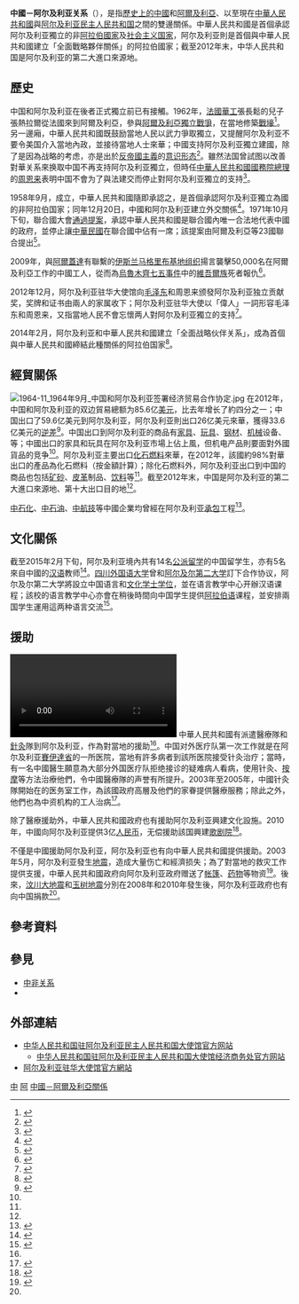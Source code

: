{{NoteTA|G1=地名}}

{{not|中華民國與阿爾及利亞關係}}
{{Dablink|關於其他「中」字國家與「阿」字國家的外交關係，詳見'''[[中阿關係|中阿關係 (消歧義)]]'''。}}

{{Infobox Bilateral relations|中國－阿爾及利亞|阿爾及利亞|中國|map=Algeria China Locator.svg|envoytitle1=[[阿爾及利亞駐華大使列表|大使]]|envoy1=[[哈桑·拉贝希|哈桑·拉贝希]]<ref>{{cite web |title = 驻华大使到任顺序及递交国书日期 |url = https://www.mfa.gov.cn/web/lbfw_673061/fgzl_673083/202201/t20220114_10495616.shtml |publisher = 中华人民共和国外交部 |access-date = 2022-05-21 |archive-date = 2022-02-15 |archive-url = https://web.archive.org/web/20220215180551/https://www.mfa.gov.cn/web/lbfw_673061/fgzl_673083/202201/t20220114_10495616.shtml }}</ref>|envoytitle2=[[中國駐阿爾及利亞大使列表|大使]]|envoy2=[[李健_(外交官)|李健]]|mission1=[[阿爾及利亞駐華大使館|阿爾及利亞駐華大使館]]|mission2=[[中國駐阿爾及利亞大使館|中國駐阿爾及利亞大使館]]}}

'''中國－阿尔及利亚关系'''（{{lang-ar|العلاقات الصينية الجزائرية}}），是指[[中國歷史|歷史上的中國]]和[[阿爾及利亞歷史|阿爾及利亞]]、以至現在[[中華人民共和國|中華人民共和國]]與[[阿尔及利亚民主人民共和国|阿尔及利亚民主人民共和国]]之間的雙邊關係。中華人民共和國是首個承認阿尔及利亚獨立的非[[阿拉伯國家|阿拉伯國家]]及[[社会主义国家|社会主义国家]]，阿尔及利亚則是首個與中華人民共和國建立「全面戰略夥伴關係」的阿拉伯國家；截至2012年末，中华人民共和国是阿尔及利亚的第二大進口來源地。

== 歷史 ==
中国和阿尔及利亚在後者正式獨立前已有接觸。1962年，[[法國|法國]][[華工|華工]]張長鬆的兒子張熱拉爾從法國來到阿爾及利亞，參與[[阿爾及利亞獨立戰爭|阿爾及利亞獨立戰爭]]，在當地修築[[戰壕|戰壕]]<ref>{{cite news|title=一戰華工後代憶父輩：“他是勇敢的戰士”|url=http://hk.crntt.com/doc/1032/5/0/9/103250948.html|accessdate=2015-04-08|newspaper=中國評論新聞网|date=2014-06-23|archiveurl=https://web.archive.org/web/20150408090728/http://hk.crntt.com/doc/1032/5/0/9/103250948.html|archivedate=2015-04-08|deadurl=no}}</ref>。另一邊廂，中華人民共和國既鼓励當地人民以武力爭取獨立，又提醒阿尔及利亚不要令美国介入當地內政，並接待當地人士來華；中國支持阿尔及利亚獨立建國，除了是因為战略的考虑，亦是出於[[反帝國主義|反帝國主義]]的[[意识形态|意识形态]]<ref>{{cite journal|author=李潜虞|title=试论阿尔及利亚争取民族独立斗争期间的中阿关系(1958-1962)|journal=冷战国际史研究|year=2012|issue=2}}</ref>。雖然法国曾試图以改善對華关系來换取中国不再支持阿尔及利亚獨立，但時任[[中華人民共和國國務院總理|中華人民共和國國務院總理]]的[[周恩来|周恩来]]表明中国不會为了與法建交而停止對阿尔及利亚獨立的支持<ref>{{cite book|author=江淳|author2=郭应德|title=中阿关系史|year=2001|publisher=经济日报出版社|series=东方文化集成: 西亚北非文化编}}</ref>{{Rp|1941}}。

1958年9月，{{link-en|阿尔及利亚共和国临时政府|Provisional Government of the Algerian Republic}}成立，中華人民共和國隨即承認之，是首個承認阿尔及利亚獨立為國的非阿拉伯国家；同年12月20日，中國和阿尔及利亚建立外交關係<ref name="Gov">{{cite web|title=中国同阿尔及利亚的关系|url=http://wcm.fmprc.gov.cn/pub/chn/gxh/cgb/zcgmzysx/fz/1206/1206x1/t359838.htm|publisher=中华人民共和国外交部|accessdate=2015-04-08|archiveurl=https://web.archive.org/web/20150408102239/http://wcm.fmprc.gov.cn/pub/chn/gxh/cgb/zcgmzysx/fz/1206/1206x1/t359838.htm|archivedate=2015-04-08|deadurl=no}}</ref>。1971年10月下旬，聯合國大會[[聯合國2758號決議|通過提案]]，承認中華人民共和國是聯合國內唯一合法地代表中國的政府，並停止讓[[中華民國|中華民國]]在聯合國中佔有一席；該提案由阿爾及利亞等23國聯合提出<ref>{{cite web |author=楊立傑 (編) |title=聯合國2758號決議(1971年10月25日) |url=http://news.xinhuanet.com/ziliao/2003-09/24/content_1096811.htm |publisher=新華網 |accessdate=2015-04-08 |archiveurl=https://web.archive.org/web/20070903151151/http://news.xinhuanet.com/ziliao/2003-09/24/content_1096811.htm |archivedate=2007年9月3日 |deadurl=no }}</ref>。

2009年，與[[阿爾蓋達|阿爾蓋達]]有聯繫的[[伊斯兰马格里布基地组织|伊斯兰马格里布基地组织]]揚言襲擊50,000名在阿爾及利亞工作的中國工人，從而為[[烏魯木齊七五事件|烏魯木齊七五事件]]中的[[維吾爾族|維吾爾族]]死者報仇<ref>{{cite news|title=基地分支揚言殺漢人報復新疆鎮壓|url=http://news.h1.hk/instantnews/news_content/200907/14/20090714e104916.html?cat=e|accessdate=2015-04-08|newspaper=頭條日報|date=2009-07-14|archiveurl=https://web.archive.org/web/20150408144306/http://news.h1.hk/instantnews/news_content/200907/14/20090714e104916.html?cat=e|archivedate=2015-04-08|deadurl=no}}</ref>。

2012年12月，阿尔及利亚驻华大使馆向[[毛泽东|毛泽东]]和周恩来颁發阿尔及利亚独立贡献奖，奖牌和证书由兩人的家属收下；阿尔及利亚驻华大使以「偉人」一詞形容毛泽东和周恩来，又指當地人民不會忘懷两人對阿尔及利亚獨立的支持<ref>{{cite news|author=李亮 (编)|author2=刘洋|title=阿尔及利亚为毛泽东周恩来颁奖 迟到36年|url=http://world.huanqiu.com/exclusive/2012-12/3428276.html|accessdate=2015-04-08|newspaper=环球网|date=2012-12-28|archiveurl=https://web.archive.org/web/20131020060514/http://world.huanqiu.com/exclusive/2012-12/3428276.html|archivedate=2013-10-20|deadurl=no}}</ref>。

2014年2月，阿尔及利亚和中華人民共和國建立「全面战略伙伴关系」，成為首個與中華人民共和國締結此種關係的阿拉伯国家<ref>{{cite news|author=刘威 (编)|author2=刘东凯|author3=张鹏雄|title=外交部：希望中国与阿尔及利亚全面战略伙伴关系不断向前发展|url=http://news.xinhuanet.com/2014-02/24/c_119478761.htm|accessdate=2015-04-09|newspaper=新华网|date=2014-02-24|archiveurl=https://web.archive.org/web/20150409063957/http://news.xinhuanet.com/2014-02/24/c_119478761.htm|archivedate=2015-04-09|deadurl=no}}</ref>。

== 經貿關係 ==
{{Gallery
|title=中国－阿尔及利亚貿易的商品比例
|width=300
|height=250
|align=center
|lines=1
|File:产品中国出口到阿尔及利亚 (2012).PNG|中國出口到阿尔及利亚的产品（2012年）<ref>{{cite web|author=Alexander Simoes|title=产品中国出口到阿尔及利亚 (2012)|url=https://atlas.media.mit.edu/zh/explore/tree_map/hs/export/chn/dza/show/2012/|publisher=Observatory of Economic Complexity|accessdate=2015-04-09|archive-date=2015-04-16|archive-url=https://web.archive.org/web/20150416081727/https://atlas.media.mit.edu/zh/explore/tree_map/hs/export/chn/dza/show/2012/|dead-url=no}}</ref>
|File:产品阿尔及利亚出口到中国 (2012).PNG|阿尔及利亚出口到中國的产品（2012年）<ref>{{cite web|author=Alexander Simoes|title=产品阿尔及利亚出口到中国 (2012)|url=https://atlas.media.mit.edu/zh/explore/tree_map/hs/export/dza/chn/show/2012/|publisher=Observatory of Economic Complexity|accessdate=2015-04-09|archive-date=2015-04-16|archive-url=https://web.archive.org/web/20150416081602/https://atlas.media.mit.edu/zh/explore/tree_map/hs/export/dza/chn/show/2012/|dead-url=no}}</ref>
}}
[[File:1964-11_1964年9月_中国和阿尔及利亚签署经济贸易合作协定.jpg|thumb]]
在2012年，中国和阿尔及利亚的双边貿易總额为85.6亿[[美元|美元]]，比去年增长了約四分之一；中国出口了59.6亿美元到阿尔及利亚，阿尔及利亚則出口26亿美元來華，獲得33.6亿美元的[[逆差|逆差]]<ref name=trade>{{cite web|title=2012年阿尔及利亚货物贸易及中阿双边贸易概况|url=http://countryreport.mofcom.gov.cn/record/view110209.asp?news_id=33964|publisher=中华人民共和国商务部|accessdate=2015-04-09|archive-date=2015-04-09|archive-url=https://archive.is/20150409103507/http://countryreport.mofcom.gov.cn/record/view110209.asp?news_id=33964|dead-url=no}}</ref>。中国出口到阿尔及利亚的商品有[[家具|家具]]、[[玩具|玩具]]、[[钢材|钢材]]、[[机械|机械]]设备、{{link-en|机电学|Electromechanics|机电产品}}等；中國出口的家具和玩具在阿尔及利亚市場上佔上風，但机电产品則要面對外國貨品的竞争<ref name=trade/>。阿尔及利亚主要出口[[化石燃料|化石燃料]]來華，在2012年，該國約98%對華出口的產品為化石燃料（按金額計算）；除化石燃料外，阿尔及利亚出口到中国的商品也包括[[矿砂|矿砂]]、[[皮革|皮革]]制品、[[饮料|饮料]]等<ref name=trade/>。截至2012年末，中国是阿尔及利亚的第二大進口來源地、第十大出口目的地<ref name=trade/>。

[[中国石油化工集团公司|中石化]]、[[中石油|中石油]]、[[中航技|中航技]]等中國企業均曾經在阿尔及利亚[[承包|承包]]工程<ref name="company">{{cite web|title=中资机构|url=http://dz.mofcom.gov.cn/article/catalog/zgqy/200403/20040300196628.shtml|publisher=中华人民共和国驻阿尔及利亚民主人民共和国大使馆经济商务参赞处|accessdate=2015-04-09|archiveurl=https://web.archive.org/web/20150409074211/http://dz.mofcom.gov.cn/article/catalog/zgqy/200403/20040300196628.shtml|archivedate=2015-04-09|date=2013-06-26|deadurl=no}}</ref>。

== 文化關係 ==
截至2015年2月下旬，阿尔及利亚境內共有14名[[公派留学|公派留学]]的中国留学生，亦有5名來自中國的[[汉语|汉语]]教师<ref>{{cite web|author=王苑 (编)|title=驻阿尔及利亚使馆文化参赞看望留学生和汉语教师|url=http://www.culturalink.gov.cn/portal/pubinfo/104001/20150228/ff27c6fdc30b4ca59f627fd2b269864e.html|publisher=中国驻阿尔及利亚大使馆文化处|accessdate=2015-04-09|archiveurl=https://web.archive.org/web/20150409071014/http://www.culturalink.gov.cn/portal/pubinfo/104001/20150228/ff27c6fdc30b4ca59f627fd2b269864e.html|archivedate=2015-04-09|deadurl=yes|date=2015-02-27}}</ref>。[[四川外国语大学|四川外国语大学]]曾和[[阿尔及尔大学|阿尔及尔第二大学]]訂下合作协议，阿尔及尔第二大学將設立中国语言和[[中華文化|文化]][[学士|学士]][[学位|学位]]，並在语言教学中心开辦汉语课程；該校的语言教学中心亦會在稍後時間向中国学生提供[[阿拉伯语|阿拉伯语]]课程，並安排兩国学生運用這两种语言交流<ref>{{cite journal|author=萨布尔·卡勒德|title=阿尔及利亚汉语教学的成功经验|journal=世界教育信息|year=2014|issue=18}}</ref>。

== 援助 ==
[[File:2020年5月14日_中国政府赴阿尔及利亚抗疫医疗专家组集结出征.webm|thumb]]
中華人民共和國有派遣醫療隊和[[針灸|針灸]]隊到阿尔及利亚，作為對當地的援助<ref name="company"/>。中国对外医疗队第一次工作就是在阿尔及利亚[[賽伊達省|賽伊達省]]的一所医院，當地有許多病者到該所医院接受针灸治疗；當時，有一名中國醫生願意為大部分外国医疗队拒绝接诊的疑难病人看病，使用针灸、[[按摩|按摩]]等方法治療他們，令中國醫療隊的声誉有所提升。2003年至2005年，中國针灸隊開始在{{link-fr|阿尔及利亚总统府|Palais d'El Mouradia}}的医务室工作，為該國政府高層及他們的家眷提供醫療服務；除此之外，他們也為中资机构的工人治病<ref>{{cite web|title=情系非洲 三次援外——记丹江口市人民医院原院长主任医师王大军|url=http://www.nhfpc.gov.cn/gjhzs/xjsj/201308/778d2f643360458584410b9b9d19ece5.shtml|publisher=中华人民共和国国家卫生和计划生育委员会|accessdate=2015-04-09|archiveurl=https://web.archive.org/web/20150409085722/http://www.nhfpc.gov.cn/gjhzs/xjsj/201308/778d2f643360458584410b9b9d19ece5.shtml|archivedate=2015-04-09|deadurl=yes|date=2013-08-07}}</ref>。

除了醫療援助外，中華人民共和國政府也有援助阿尔及利亚興建文化設施。2010年，中國向阿尔及利亚提供3亿[[人民币|人民币]]，无偿援助該国興建[[歌剧院|歌剧院]]<ref>{{cite web|title=中国政府援助阿尔及利亚歌剧院项目举行设计合同签字仪式|url=http://www.fmprc.gov.cn/mfa_chn/gjhdq_603914/gj_603916/fz_605026/1206_605028/1206x2_605048/t679727.shtml|publisher=中华人民共和国驻阿尔及利亚大使馆|accessdate=2015-04-09|archiveurl=https://web.archive.org/web/20150409093316/http://www.fmprc.gov.cn/mfa_chn/gjhdq_603914/gj_603916/fz_605026/1206_605028/1206x2_605048/t679727.shtml|archivedate=2015-04-09|date=2010-04-14|deadurl=no}}</ref>。

不僅是中國援助阿尔及利亚，阿尔及利亚也有向中華人民共和國提供援助。2003年5月，阿尔及利亚發生[[2003年布米爾達斯省地震|地震]]，造成大量伤亡和經濟损失；為了對當地的救灾工作提供支援，中華人民共和國政府向阿尔及利亚政府赠送了[[帐篷|帐篷]]、[[药物|药物]]等物资<ref>{{cite news|title=中国援助阿尔及利亚首批抗震物资抵达阿尔及尔|url=http://news.xinhuanet.com/newscenter/2003-05/26/content_886103.htm|accessdate=2015-04-09|newspaper=中新网|date=2003-05-26|archiveurl=https://web.archive.org/web/20070905114506/http://news.xinhuanet.com/newscenter/2003-05/26/content_886103.htm|archivedate=2007-09-05|deadurl=no}}</ref>。後來，[[汶川大地震|汶川大地震]]和[[玉树地震|玉树地震]]分別在2008年和2010年發生後，阿尔及利亚政府也有向中国捐款<ref name=Gov />。

== 參考資料 ==
{{reflist|2}}

== 參見 ==
{{Portal box|國際關係|中國|中華人民共和國|阿爾及利亞|非洲|image4=Flag of Algeria.svg}}
* [[中非关系|中非关系]]
* {{link-en|阿爾及利亞外交|Foreign relations of Algeria}}

== 外部連結 ==
* [http://dz.china-embassy.gov.cn/chn/ 中华人民共和国驻阿尔及利亚民主人民共和国大使馆官方网站] {{Wayback|url=http://dz.china-embassy.gov.cn/chn/ |date=20220504185450 }}{{zh-hans icon}}{{fr icon}}
** [http://dz.mofcom.gov.cn/ 中华人民共和国驻阿尔及利亚民主人民共和国大使馆经济商务处官方网站] {{Wayback|url=http://dz.mofcom.gov.cn/ |date=20150424002750 }}{{zh-hans icon}}
* [http://www.algeriaembassychina.net/ 阿尔及利亚驻华大使馆官方網站]{{Wayback|url=http://www.algeriaembassychina.net/ |date=20150404144631 }}{{en icon}}{{fr icon}}

{{中華人民共和國外交}}
{{阿爾及利亞外交}}
[[Category:阿爾及利亞雙邊關係|中]]
[[Category:中非关系|阿]]
[[Category:中國－阿爾及利亞關係|]]